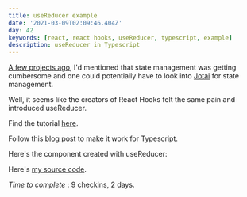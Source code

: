 ```yaml
---
title: useReducer example
date: '2021-03-09T02:09:46.404Z'
day: 42
keywords: [react, react hooks, useReducer, typescript, example]
description: useReducer in Typescript
---
```

[A few projects ago](/posts/grocerylist), I'd mentioned that state management was getting cumbersome and one could potentially have to look into [Jotai](https://github.com/pmndrs/jotai) for state management.

Well, it seems like the creators of React Hooks felt the same pain and introduced useReducer.

Find the tutorial [here](https://www.youtube.com/watch?v=4UZrsTqkcW4&t=26992s).

Follow this [blog post](https://www.benmvp.com/blog/type-checking-react-usereducer-typescript/) to make it work for Typescript.

Here's the component created with useReducer:

<UseReducerExample/>

Here's [my source code](https://github.com/pramam/nextjs-reactprojects/tree/main/components/examplecode/UseReducerExample).

_Time to complete_ : 9 checkins, 2 days.